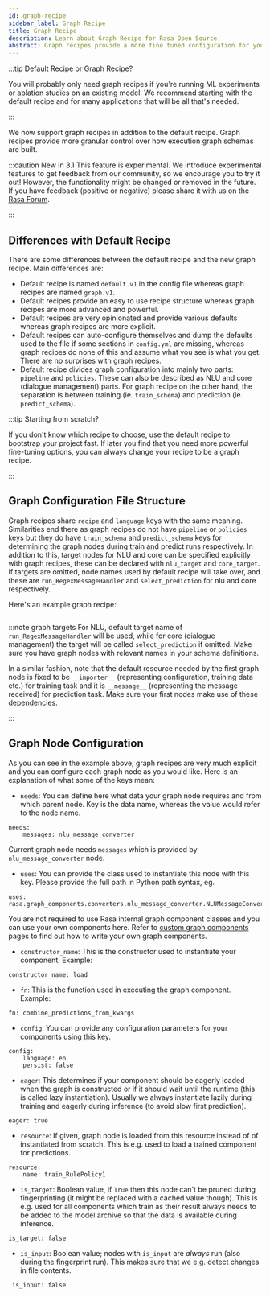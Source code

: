 ```yaml
---
id: graph-recipe
sidebar_label: Graph Recipe
title: Graph Recipe
description: Learn about Graph Recipe for Rasa Open Source.
abstract: Graph recipes provide a more fine tuned configuration for your executable graphs.
---
```


:::tip Default Recipe or Graph Recipe?

You will probably only need graph recipes if you're running ML experiments or ablation studies on an existing model. We recommend starting with the default recipe and for many applications that will be all that's needed.

:::

We now support graph recipes in addition to the default recipe. Graph recipes provide more granular control over how execution graph schemas are built.

:::caution New in 3.1
This feature is experimental.
We introduce experimental features to get feedback from our community, so we encourage you to try it out!
However, the functionality might be changed or removed in the future.
If you have feedback (positive or negative) please share it with us on the [Rasa Forum](https://forum.rasa.com).

:::


## Differences with Default Recipe

There are some differences between the default recipe and the new graph recipe. Main differences are:

- Default recipe is named `default.v1` in the config file whereas graph recipes are named `graph.v1`.
- Default recipes provide an easy to use recipe structure whereas graph recipes are more advanced and powerful.
- Default recipes are very opinionated and provide various defaults whereas graph recipes are more explicit.
- Default recipes can auto-configure themselves and dump the defaults used to the file if some sections in `config.yml` are missing, whereas graph recipes do none of this and assume what you see is what you get. There are no surprises with graph recipes.
- Default recipe divides graph configuration into mainly two parts: `pipeline` and `policies`. These can also be described as NLU and core (dialogue management) parts. For graph recipe on the other hand, the separation is between training (ie. `train_schema`) and prediction (ie. `predict_schema`).

:::tip Starting from scratch?

If you don't know which recipe to choose, use the default recipe to bootstrap your project fast. If later you find that you need more powerful fine-tuning options, you can always change your recipe to be a graph recipe.

:::

## Graph Configuration File Structure

Graph recipes share `recipe` and `language` keys with the same meaning. Similarities end there as graph recipes do not have `pipeline` or `policies` keys but they do have `train_schema` and `predict_schema` keys for determining the graph nodes during train and predict runs respectively. In addition to this, target nodes for NLU and core can be specified explicitly with graph recipes, these can be declared with `nlu_target` and `core_target`. If targets are omitted, node names used by default recipe will take over, and these are `run_RegexMessageHandler` and `select_prediction` for nlu and core respectively.

Here's an example graph recipe:

```yaml-rasa (docs/sources/data/test_config/graph_config_short.yml)
```

:::note graph targets
For NLU, default target name of `run_RegexMessageHandler` will be used, while for core (dialogue management) the target will be called `select_prediction` if omitted. Make sure you have graph nodes with relevant names in your schema definitions.

In a similar fashion, note that the default resource needed by the first graph node is fixed to be `__importer__` (representing configuration, training data etc.) for training task and it is `__message__` (representing the message received) for prediction task. Make sure your first nodes make use of these dependencies.

:::

## Graph Node Configuration

As you can see in the example above, graph recipes are very much explicit and you can configure each graph node as you would like. Here is an explanation of what some of the keys mean:

- `needs`: You can define here what data your graph node requires and from which parent node. Key is the data name, whereas the value would refer to the node name.
```yaml-rasa
needs:
    messages: nlu_message_converter
```
Current graph node needs `messages` which is provided by `nlu_message_converter` node.

- `uses`: You can provide the class used to instantiate this node with this key. Please provide the full path in Python path syntax, eg.

```yaml-rasa
uses: rasa.graph_components.converters.nlu_message_converter.NLUMessageConverter
```
You are not required to use Rasa internal graph component classes and you
can use your own components here. Refer to [custom graph
components](custom-graph-components.mdx) pages to find out how to write your
own graph components.

- `constructor_name`: This is the constructor used to instantiate your component. Example:

```yaml-rasa
constructor_name: load
```

- `fn`: This is the function used in executing the graph component. Example:

```yaml-rasa
fn: combine_predictions_from_kwargs
```

- `config`: You can provide any configuration parameters for your components using this key.

```yaml-rasa
config:
    language: en
    persist: false
```

- `eager`: This determines if your component should be eagerly loaded
when the graph is constructed or if it should wait until the
runtime (this is called lazy instantiation). Usually we always
instantiate lazily during training and eagerly during inference (to
avoid slow first prediction).


```yaml-rasa
eager: true
```

- `resource`: If given, graph node is loaded from this resource instead of of instantiated from scratch. This is e.g. used to load a trained component for predictions.

```yaml-rasa
resource:
    name: train_RulePolicy1
```

- `is_target`: Boolean value, if `True` then this node can't be pruned
during fingerprinting (it might be replaced with a cached value
though). This
is e.g. used for all components which train as their result always needs
to be added to the model archive so that the data is available during
inference.

```yaml-rasa
is_target: false
```

- `is_input`: Boolean value; nodes with `is_input` are _always_ run (also during the
fingerprint run). This makes sure that we e.g. detect changes in file
contents.

```yaml-rasa
 is_input: false
```
